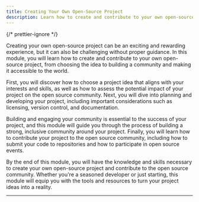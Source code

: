 ```yaml
---
title: Creating Your Own Open-Source Project
description: Learn how to create and contribute to your own open-source project by choosing an idea, planning, developing, and building a community with this comprehensive guide.
---
```



{/* prettier-ignore */}
<p class="lead">Creating your own open-source project can be an exciting and rewarding experience, but it can also be challenging without proper guidance. In this module, you will learn how to create and contribute to your own open-source project, from choosing the idea to building a community and making it accessible to the world.</p>
        
First, you will discover how to choose a project idea that aligns with your interests and skills, as well as how to assess the potential impact of your project on the open source community. Next, you will dive into planning and developing your project, including important considerations such as licensing, version control, and documentation.

Building and engaging your community is essential to the success of your project, and this module will guide you through the process of building a strong, inclusive community around your project. Finally, you will learn how to contribute your project to the open source community, including how to submit your code to repositories and how to participate in open source events.

By the end of this module, you will have the knowledge and skills necessary to create your own open-source project and contribute to the open source community. Whether you're a seasoned developer or just starting, this module will equip you with the tools and resources to turn your project ideas into a reality.

---

<GuideReadingTime slug="guide/creating-your-own-open-source-project" />
